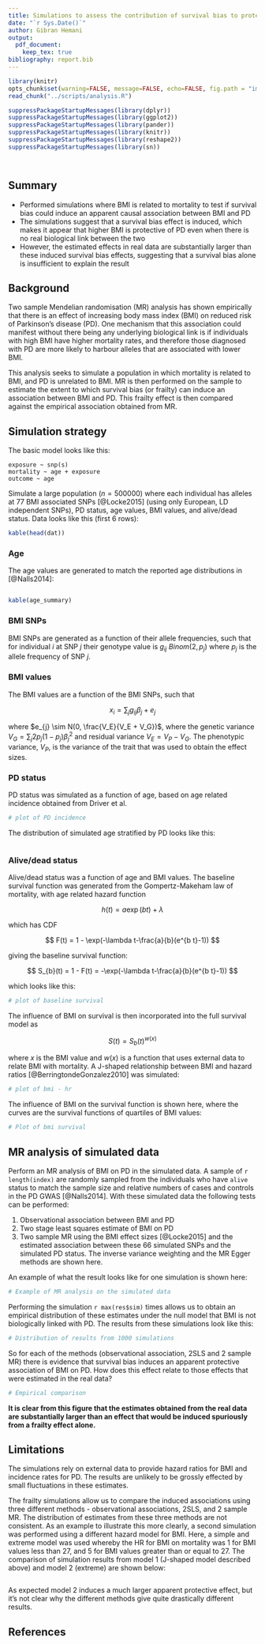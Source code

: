 ```yaml
---
title: Simulations to assess the contribution of survival bias to protective associations of body mass index and Parkinson's disease
date: "`r Sys.Date()`"
author: Gibran Hemani
output: 
  pdf_document:
    keep_tex: true
bibliography: report.bib
---
```


```r
library(knitr)
opts_chunk$set(warning=FALSE, message=FALSE, echo=FALSE, fig.path = "images/")
read_chunk("../scripts/analysis.R")
```

```r
suppressPackageStartupMessages(library(dplyr))
suppressPackageStartupMessages(library(ggplot2))
suppressPackageStartupMessages(library(pander))
suppressPackageStartupMessages(library(knitr))
suppressPackageStartupMessages(library(reshape2))
suppressPackageStartupMessages(library(sn))
```

```r

```

```r

```

## Summary

- Performed simulations where BMI is related to mortality to test if survival bias could induce an apparent causal association between BMI and PD
- The simulations suggest that a survival bias effect is induced, which makes it appear that higher BMI is protective of PD even when there is no real biological link between the two
- However, the estimated effects in real data are substantially larger than these induced survival bias effects, suggesting that a survival bias alone is insufficient to explain the result


## Background

Two sample Mendelian randomisation (MR) analysis has shown empirically that there is an effect of increasing body mass index (BMI) on reduced risk of Parkinson's disease (PD). One mechanism that this association could manifest without there being any underlying biological link is if individuals with high BMI have higher mortality rates, and therefore those diagnosed with PD are more likely to harbour alleles that are associated with lower BMI. 

This analysis seeks to simulate a population in which mortality is related to BMI, and PD is unrelated to BMI. MR is then performed on the sample to estimate the extent to which survival bias (or frailty) can induce an association between BMI and PD. This frailty effect is then compared against the empirical association obtained from MR.


## Simulation strategy

The basic model looks like this:

```
exposure ~ snp(s)
mortality ~ age + exposure
outcome ~ age
```

Simulate a large population ($n=500000$) where each individual has alleles at 77 BMI associated SNPs [@Locke2015]  (using only European, LD independent SNPs), PD status, age values, BMI values, and alive/dead status. Data looks like this (first 6 rows):

```r

kable(head(dat))

```


### Age 

The age values are generated to match the reported age distributions in [@Nalls2014]:

```r

```

```r
kable(age_summary)
```


### BMI SNPs

BMI SNPs are generated as a function of their allele frequencies, such that for individual $i$ at SNP $j$ their genotype value is $g_{ij} ~ Binom(2, p_{j})$ where $p_{j}$ is the allele frequency of SNP $j$.

### BMI values

The BMI values are a function of the BMI SNPs, such that

$$
x_{i} = \sum_{j} g_{ij} \beta_{j} + e_{j}
$$

where $e_{j} \sim N(0, \frac{V_E}{V_E + V_G})$, where the genetic variance $V_G = \sum_{j} 2p_{j}(1-p_{j})\beta_j^2$ and residual variance $V_E = V_P - V_G$. The phenotypic variance, $V_P$, is the variance of the trait that was used to obtain the effect sizes.

### PD status

PD status was simulated as a function of age, based on age related incidence obtained from Driver et al.

```r

# plot of PD incidence

```

The distribution of simulated age stratified by PD looks like this:

```r

```


### Alive/dead status 

Alive/dead status was a function of age and BMI values. The baseline survival function was generated from the Gompertz-Makeham law of mortality, with age related hazard function

$$
h(t) = a \exp(bt) + \lambda
$$

which has CDF

$$
F(t) = 1 - \exp(-\lambda t-\frac{a}{b}(e^{b t}-1))
$$

giving the baseline survival function:

$$
S_{b}(t) = 1 - F(t) = -\exp(-\lambda t-\frac{a}{b}(e^{b t}-1))
$$

which looks like this:

```r

# plot of baseline survival

```

The influence of BMI on survival is then incorporated into the full survival model as

$$
S(t) = S_{b}(t)^{w(x)}
$$

where $x$ is the BMI value and $w(x)$ is a function that uses external data to relate BMI with mortality. A J-shaped relationship between BMI and hazard ratios [@BerringtondeGonzalez2010] was simulated:


```r

# plot of bmi - hr

```

The influence of BMI on the survival function is shown here, where the curves are the survival functions of quartiles of BMI values:


```r

# Plot of bmi survival

```

## MR analysis of simulated data

Perform an MR analysis of BMI on PD in the simulated data. A sample of `r length(index)` are randomly sampled from the individuals who have `alive` status to match the sample size and relative numbers of cases and controls in the PD GWAS [@Nalls2014]. With these simulated data the following tests can be performed:

1. Observational association between BMI and PD
2. Two stage least squares estimate of BMI on PD
3. Two sample MR using the BMI effect sizes [@Locke2015] and the estimated association between these 66 simulated SNPs and the simulated PD status. The inverse variance weighting and the MR Egger methods are shown here.

An example of what the result looks like for one simulation is shown here:

```r

# Example of MR analysis on the simulated data

```

Performing the simulation `r max(res$sim)` times allows us to obtain an empirical distribution of these estimates under the null model that BMI is not biologically linked with PD. The results from these simulations look like this:

```r

# Distribution of results from 1000 simulations

```

So for each of the methods (observational association, 2SLS and 2 sample MR) there is evidence that survival bias induces an apparent protective association of BMI on PD. How does this effect relate to those effects that were estimated in the real data? 

```r

# Empirical comparison

```

**It is clear from this figure that the estimates obtained from the real data are substantially larger than an effect that would be induced spuriously from a frailty effect alone.**

## Limitations

The simulations rely on external data to provide hazard ratios for BMI and incidence rates for PD. The results are unlikely to be grossly effected by small fluctuations in these estimates.

The frailty simulations allow us to compare the induced associations using three different methods - observational associations, 2SLS, and 2 sample MR. The distribution of estimates from these three methods are not consistent. As an example to illustrate this more clearly, a second simulation was performed using a different hazard model for BMI. Here, a simple and extreme model was used whereby the HR for BMI on mortality was 1 for BMI values less than 27, and 5 for BMI values greater than or equal to 27. The comparison of simulation results from model 1 (J-shaped model described above) and model 2 (extreme) are shown below:

```r

```

As expected model 2 induces a much larger apparent protective effect, but it's not clear why the different methods give quite drastically different results.


## References